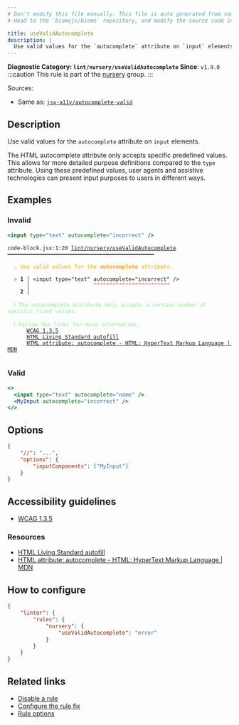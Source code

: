 ```yaml
---
# Don't modify this file manually. This file is auto generated from source, and you will lose your changes next time the website is built.
# Head to the `biomejs/biome` repository, and modify the source code in there.

title: useValidAutocomplete
description: |
  Use valid values for the `autocomplete` attribute on `input` elements.
---
```


**Diagnostic Category: `lint/nursery/useValidAutocomplete`**
<Tabs>
<TabItem label="JavaScript (and super languages)" icon="seti:javascript">
**Since**: `v1.9.0`
:::caution
This rule is part of the [nursery](/linter/rules/#nursery) group.
:::

Sources: 
- Same as: <a href="https://github.com/jsx-eslint/eslint-plugin-jsx-a11y/blob/main/docs/rules/autocomplete-valid.md" target="_blank"><code>jsx-a11y/autocomplete-valid</code></a>

## Description
Use valid values for the `autocomplete` attribute on `input` elements.

The HTML autocomplete attribute only accepts specific predefined values.
This allows for more detailed purpose definitions compared to the `type` attribute.
Using these predefined values, user agents and assistive technologies can present input purposes to users in different ways.

## Examples

### Invalid

```jsx
<input type="text" autocomplete="incorrect" />
```

<pre class="language-text"><code class="language-text">code-block.jsx:1:20 <a href="https://biomejs.dev/linter/rules/use-valid-autocomplete">lint/nursery/useValidAutocomplete</a> ━━━━━━━━━━━━━━━━━━━━━━━━━━━━━━━━━━━━━━━━━━━━━━<br /><br />  <strong><span style="color: Orange;">⚠</span></strong> <span style="color: Orange;">Use valid values for the </span><span style="color: Orange;"><strong>autocomplete</strong></span><span style="color: Orange;"> attribute.</span><br />  <br />  <strong><span style="color: Tomato;">&gt;</span></strong> <strong>1 │ </strong>&lt;input type=&quot;text&quot; autocomplete=&quot;incorrect&quot; /&gt;<br />   <strong>   │ </strong>                   <strong><span style="color: Tomato;">^</span></strong><strong><span style="color: Tomato;">^</span></strong><strong><span style="color: Tomato;">^</span></strong><strong><span style="color: Tomato;">^</span></strong><strong><span style="color: Tomato;">^</span></strong><strong><span style="color: Tomato;">^</span></strong><strong><span style="color: Tomato;">^</span></strong><strong><span style="color: Tomato;">^</span></strong><strong><span style="color: Tomato;">^</span></strong><strong><span style="color: Tomato;">^</span></strong><strong><span style="color: Tomato;">^</span></strong><strong><span style="color: Tomato;">^</span></strong><strong><span style="color: Tomato;">^</span></strong><strong><span style="color: Tomato;">^</span></strong><strong><span style="color: Tomato;">^</span></strong><strong><span style="color: Tomato;">^</span></strong><strong><span style="color: Tomato;">^</span></strong><strong><span style="color: Tomato;">^</span></strong><strong><span style="color: Tomato;">^</span></strong><strong><span style="color: Tomato;">^</span></strong><strong><span style="color: Tomato;">^</span></strong><strong><span style="color: Tomato;">^</span></strong><strong><span style="color: Tomato;">^</span></strong><strong><span style="color: Tomato;">^</span></strong><br />    <strong>2 │ </strong><br />  <br />  <strong><span style="color: lightgreen;">ℹ</span></strong> <span style="color: lightgreen;">The autocomplete attribute only accepts a certain number of specific fixed values.</span><br />  <br />  <strong><span style="color: lightgreen;">ℹ</span></strong> <span style="color: lightgreen;">Follow the links for more information,<br /></span>    <span style="color: lightgreen;">  </span><span style="color: lightgreen;"><a href="https://www.w3.org/WAI/WCAG21/Understanding/identify-input-purpose">WCAG 1.3.5</a></span><span style="color: lightgreen;"><br /></span>    <span style="color: lightgreen;">  </span><span style="color: lightgreen;"><a href="https://html.spec.whatwg.org/multipage/form-control-infrastructure.html#autofill">HTML Living Standard autofill</a></span><span style="color: lightgreen;"><br /></span>    <span style="color: lightgreen;">  </span><span style="color: lightgreen;"><a href="https://developer.mozilla.org/en-US/docs/Web/HTML/Attributes/autocomplete">HTML attribute: autocomplete - HTML: HyperText Markup Language | MDN</a></span><br />  <br /></code></pre>

### Valid

```jsx
<>
  <input type="text" autocomplete="name" />
  <MyInput autocomplete="incorrect" />
</>
```

## Options

```json
{
    "//": "...",
    "options": {
        "inputComponents": ["MyInput"]
    }
}
```

## Accessibility guidelines

- [WCAG 1.3.5](https://www.w3.org/WAI/WCAG21/Understanding/identify-input-purpose)

### Resources

- [HTML Living Standard autofill](https://html.spec.whatwg.org/multipage/form-control-infrastructure.html#autofill)
- [HTML attribute: autocomplete - HTML: HyperText Markup Language | MDN](https://developer.mozilla.org/en-US/docs/Web/HTML/Attributes/autocomplete)

## How to configure
```json title="biome.json"
{
	"linter": {
		"rules": {
			"nursery": {
				"useValidAutocomplete": "error"
			}
		}
	}
}

```
## Related links

- [Disable a rule](/linter/#disable-a-rule)
- [Configure the rule fix](/linter#configure-the-rule-fix)
- [Rule options](/linter/#rule-options)

</TabItem>
</Tabs>


